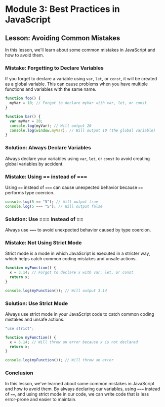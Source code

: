 # Module 3: Best Practices in JavaScript

## Lesson: Avoiding Common Mistakes

In this lesson, we'll learn about some common mistakes in JavaScript and how to avoid them.

### Mistake: Forgetting to Declare Variables

If you forget to declare a variable using `var`, `let`, or `const`, it will be created as a global variable. This can cause problems when you have multiple functions and variables with the same name.

```js
function foo() {
  myVar = 10; // Forgot to declare myVar with var, let, or const
}

function bar() {
  var myVar = 20;
  console.log(myVar); // Will output 20
  console.log(window.myVar); // Will output 10 (the global variable)
}
```

### Solution: Always Declare Variables

Always declare your variables using `var`, `let`, or `const` to avoid creating global variables by accident.

### Mistake: Using == instead of ===

Using `==` instead of `===` can cause unexpected behavior because `==` performs type coercion.

```js
console.log(5 == "5"); // Will output true
console.log(5 === "5"); // Will output false
```

### Solution: Use === Instead of ==

Always use `===` to avoid unexpected behavior caused by type coercion.

### Mistake: Not Using Strict Mode

Strict mode is a mode in which JavaScript is executed in a stricter way, which helps catch common coding mistakes and unsafe actions.

```js
function myFunction() {
  x = 3.14; // Forgot to declare x with var, let, or const
  return x;
}

console.log(myFunction()); // Will output 3.14
```

### Solution: Use Strict Mode

Always use strict mode in your JavaScript code to catch common coding mistakes and unsafe actions.

```js
"use strict";

function myFunction() {
  x = 3.14; // Will throw an error because x is not declared
  return x;
}

console.log(myFunction()); // Will throw an error
```

### Conclusion

In this lesson, we've learned about some common mistakes in JavaScript and how to avoid them. By always declaring our variables, using `===` instead of `==`, and using strict mode in our code, we can write code that is less error-prone and easier to maintain.
